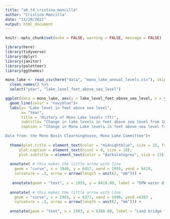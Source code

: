 ```yaml
---
title: "a6_t4_cristina_mancilla"
author: "Cristina Mancilla"
date: "11/29/2021"
output: html_document
---
```


```r
knitr::opts_chunk$set(echo = FALSE, warning = FALSE, message = FALSE)
```

```r
library(here)
library(tidyverse)
library(dplyr)
library(janitor)
library(paletteer)
library(ggthemes)
```

```r
mono_lake <- read_csv(here("data", "mono_lake_annual_levels.csv"), skip = 5) %>% 
  clean_names() %>% 
  select("year", "lake_level_feet_above_sea_level")

```

```r
ggplot(data = mono_lake, aes(y = lake_level_feet_above_sea_level, x = year))+
  geom_line(color = "navyblue")+
  labs(y= "Lake level in feet above sea level", 
       x= "Year", 
       title = "History of Mono Lake levels (ft)", 
       subtitle= "Change in lake levels in feet above sea level from 1850 - 2017", 
       caption = "Change in Mono Lake levels in feet above sea level from 1850-2017. 1941 marks the year that the Los Angeles\n Department of Water & Power (DWP) began diverting water from Mono Lake’s tributary streams. \n The decreasing lake levels resulted in the formation of a land bridge around 6,377 feet above sea level. \n The formation of this bridge decreased water bird populations because predators gained accessibility to \n previously protected nesting sites. Decreased water levels also impacted salinity levels which reduced \n waterbird prey and added further stress to the populations. In 1980, water began flowing \n into Mono Lake once again because of student and community led advocacy efforts. \n 

Data from: the Mono Basin Clearninghouse, Mono Lake Committee")+
  
  theme(plot.title = element_text(color = "midnightblue", size = 15, face = "bold"),  
      plot.caption = element_text(hjust = 0, size = 10), 
      plot.subtitle = element_text(color = "darkslategrey", size = 13)) +
  
  annotate( # this makes the little arrow with line 
    geom = "curve", x = 1940, y = 6417, xend = 1955, yend = 6419, 
    curvature = .3, arrow = arrow(length = unit(2, "mm"))) +
  
   annotate(geom = "text", x = 1955, y = 6419.00, label = "DPW water divergence", hjust = "left", size = 3) +
  
  annotate( # this makes the little arrow with line 
    geom = "curve", x = 1983, y = 6377, xend = 1990, yend =6385 , 
    curvature = .3, arrow = arrow(length = unit(2, "mm"))) +
  
  annotate(geom = "text", x = 1983, y = 6388.00, label = "Land bridge formation", hjust = "left", size = 3)
  

```

